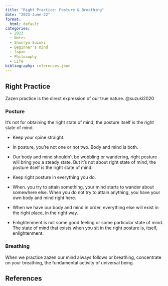 ```yaml
---
title: "Right Practice: Posture & Breathing"
date: "2023-June-22"
format: 
  html: default
categories:
  - 2023
  - Notes
  - Shunryu Suzuki
  - Beginner's mind
  - Japan
  - Philosophy
  - Life
bibliography: references.json
---
```


## Right Practice

Zazen practice is the direct expression of our true nature. @suzuki2020

### Posture

It's not for obtaining the right state of mind, the posture itself is the right state of mind.

-   Keep your spine straight.

-   In posture, you're not one or not two. Body and mind is both.

-   Our body and mind shouldn't be wobbling or wandering, right posture will bring you a steady state. But it's not about right state of mind, the posture itself is the right state of mind.

-   Keep right posture in everything you do.

-   When. you try to attain something, your mind starts to wander about somewhere else. When you do not try to attain anything, you have your own body and mind right here.

-   When we have our body and mind in order, everything else will exist in the right place, in the right way.

-   Enlightenment is not some good feeling or some particular state of mind. The state of mind that exists when you sit in the right posture is, itself, enlightenment.

### Breathing

When we practice zazen our mind always follows or breathing, concentrate on your breathing, the fundamental activity of universal being.

## References
